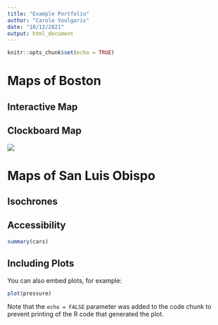 ```yaml
---
title: "Example Portfolio"
author: "Carole Voulgaris"
date: "10/12/2021"
output: html_document
---
```


```r
knitr::opts_chunk$set(echo = TRUE)
```

# Maps of Boston


## Interactive Map


## Clockboard Map
[![](work/wk3_plot7.jpg)](https://c-voulgaris.github.io/portfolio_examples/work/wk3_plot.jpg){target="_blank"}

# Maps of San Luis Obispo

## Isochrones

## Accessibility


```r
summary(cars)
```

## Including Plots

You can also embed plots, for example:

```r
plot(pressure)
```

Note that the `echo = FALSE` parameter was added to the code chunk to prevent printing of the R code that generated the plot.
